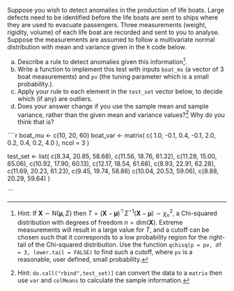 Suppose you wish to detect anomalies in the production of life boats. Large defects need to be identified before the life boats are sent to ships where they are used to evacuate passengers.
Three measurements (weight, rigidity, volume) of each life boat are recorded and sent to you to analyse. Suppose the measurements are assumed to follow a multivariate normal distribution with mean and variance given in the `R` code below. 

(a) Describe a rule to detect anomalies given this information^[Hint: If $\boldsymbol{X} \sim \text{N}(\boldsymbol{\mu},\Sigma)$ then $T= (\boldsymbol{X}-\boldsymbol{\mu})^{\top}\Sigma^{-1}(\boldsymbol{X}-\boldsymbol{\mu}) \sim \chi^{2}_{n}$, a Chi-squared distribution with degrees of freedom $n = \text{dim}(\boldsymbol{X})$. Extreme measurements will result in a large value for $T$, and a cutoff can be chosen such that it corresponds to a low probability region for the right-tail of the Chi-squared distribution. Use the function `qchisq(p = pv, df = 3, lower.tail = FALSE)` to find such a cutoff, where `pv` is a reasonable, user defined, small probability.].
(b) Write a function to implement this test with inputs `boat_ms` (a vector of 3 boat measurements) and `pv` (the tuning parameter which is a small probability.).
(b) Apply your rule to each element in the `test_set` vector below, to decide which (if any) are outliers.
(c) Does your answer change if you use the sample mean and sample variance, rather than the given mean and variance values?^[Hint: `do.call("rbind",test_set)]` can convert the data to a `matrix` then use `var` and `colMeans` to calculate the sample information.] Why do you think that is?

````r

  boat_mu <- c(10, 20, 60)
  boat_var <- matrix(
    c( 1.0, -0.1,  0.4,
      -0.1,  2.0,  0.2,
       0.4,  0.2,  4.0 
      ),
    ncol = 3
  )
  
  test_set <- list(
    c(8.34, 20.85, 58.68),
    c(11.56, 18.76, 61.32),
    c(11.28, 15.00, 65.06),
    c(10.92, 17.90, 60.13),
    c(12.17, 18.54, 61.68),
    c(8.93, 22.91, 62.28),
    c(11.69, 20.23, 61.23),
    c(9.45, 19.74, 58.86)
    c(10.04, 20.53, 59.06),
    c(8.88, 20.29, 59.64)
  )

```